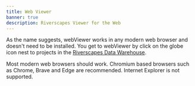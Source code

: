 ```yaml
---
title: Web Viewer
banner: true
description: Riverscapes Viewer for the Web
---
```


As the name suggests, webViewer works in any modern web browser and doesn't need to be installed. You get to webViewer by click on the globe icon nest to projects in the [Riverscapes Data Warehouse](https://data.riverscapes.net).

Most modern web browsers should work. Chromium based browsers such as Chrome, Brave and Edge are recommended. Internet Explorer is not supported.